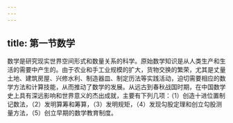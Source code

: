 ```yaml
---
---
---
```

title: 第一节数学
---



数学是研究现实世界空间形式和数量关系的科学。原始数学知识是从人类生产和生活的需要中产生的。由于农业和手工业规模的扩大，货物交换的繁荣，尤其是丈量土地、建筑房屋、兴修水利、制造器皿、制定历法等实践活动，迫切需要相应的数学方法和计算技能，从而推动了数学的发展。从远古到春秋战国时期，在中国数学史上具有深远影响和世界意义的杰出成就，主要有下列几项：（1）创造十进位置制记数法，（2）发明算筹和筹算，（3）发明规矩，（4）发现勾股定理和创立勾股测量方法，（5）创立早期的数学教育制度。